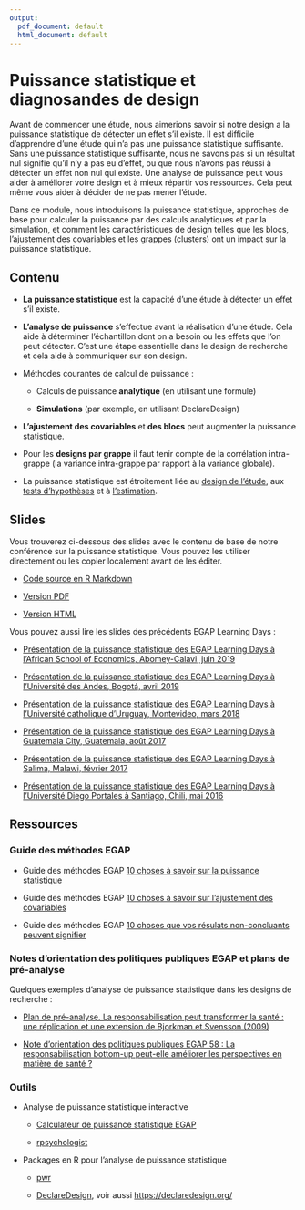 ```yaml
---
output:
  pdf_document: default
  html_document: default
---
```

# Puissance statistique et diagnosandes de design {.tabset}

Avant de commencer une étude, nous aimerions savoir si notre design a la puissance statistique de détecter un effet s'il existe.  Il est difficile d'apprendre d'une étude qui n'a pas une puissance statistique suffisante. Sans une puissance statistique suffisante, nous ne savons pas si un résultat nul signifie qu'il n'y a pas eu d'effet, ou que nous n'avons pas réussi à détecter un effet non nul qui existe. Une analyse de puissance peut vous aider à améliorer votre design et à mieux répartir vos ressources. Cela peut même vous aider à décider de ne pas mener l'étude.

Dans ce module, nous introduisons la puissance statistique, approches de base pour calculer la puissance par des calculs analytiques et par la simulation, et comment les caractéristiques de design telles que les blocs, l'ajustement des covariables et les grappes (clusters) ont un impact sur la puissance statistique.

## Contenu

 - **La puissance statistique** est la capacité d'une étude à détecter un effet s'il existe.
 
 - **L'analyse de puissance** s'effectue avant la réalisation d'une étude.  Cela aide à déterminer l'échantillon dont on a besoin ou les effets que l'on peut détecter. C'est une étape essentielle dans le design de recherche et cela aide à communiquer sur son design.

 - Méthodes courantes de calcul de puissance :
 
      - Calculs de puissance **analytique** (en utilisant une formule)
 
      - **Simulations** (par exemple, en utilisant DeclareDesign)

 - **L'ajustement des covariables** et **des blocs** peut augmenter la puissance statistique.

 - Pour les **designs par grappe** il faut tenir compte de la corrélation intra-grappe (la variance intra-grappe par rapport à la variance globale).
 
 - La puissance statistique est étroitement liée au [design de l'étude](the-research-design-process.html), aux [tests d'hypothèses](hypothesis-testing.html) et à [l'estimation](estimands-and-estimators.html).

## Slides
Vous trouverez ci-dessous des slides avec le contenu de base de notre conférence sur la puissance statistique. Vous pouvez les utiliser directement ou les copier localement avant de les éditer.

 - [Code source en R Markdown](https://egap.github.io/learningdays-resources/Slides/power-slides.Rmd)

 - [Version PDF](https://egap.github.io/learningdays-resources/Slides/power-slides.pdf)

 - [Version HTML](https://egap.github.io/learningdays-resources/Slides/power-slides.html)

Vous pouvez aussi lire les slides des précédents EGAP Learning Days :

 - [Présentation de la puissance statistique des EGAP Learning Days à l'African School of Economics, Abomey-Calavi, juin 2019](https://egap.github.io/learningdays-resources/Slides/Examples/power-benin.pdf)

 - [Présentation de la puissance statistique des EGAP Learning Days à l'Université des Andes, Bogotá, avril 2019](https://egap.github.io/learningdays-resources/Slides/Examples/power-bogota.pdf)

 - [Présentation de la puissance statistique des EGAP Learning Days à l'Université catholique d'Uruguay, Montevideo, mars 2018](https://egap.github.io/learningdays-resources/Slides/Examples/power-montevideo.pdf)

 - [Présentation de la puissance statistique des EGAP Learning Days à Guatemala City, Guatemala, août 2017](https://egap.github.io/learningdays-resources/Slides/Examples/power-guatemala.html)

 - [Présentation de la puissance statistique des EGAP Learning Days à Salima, Malawi, février 2017](https://egap.github.io/learningdays-resources/Slides/Examples/power-malawi.pdf)

 - [Présentation de la puissance statistique des EGAP Learning Days à l'Université Diego Portales à Santiago, Chili, mai 2016](https://egap.github.io/learningdays-resources/Slides/Examples/power-santiago.pdf)


## Ressources

### Guide des méthodes EGAP

 - Guide des méthodes EGAP [10 choses à savoir sur la puissance statistique](https://egap.org/resource/10-things-you-need-know-about-statistical-power/)

 - Guide des méthodes EGAP [10 choses à savoir sur l'ajustement des covariables](https://egap.org/resource/10-things-to-know-about-covariate-adjustment/)
 
 - Guide des méthodes EGAP [10 choses que vos résulats non-concluants peuvent signifier](https://egap.org/resource/10-things-your-null-result-might-mean/)

### Notes d'orientation des politiques publiques EGAP et plans de pré-analyse

Quelques exemples d'analyse de puissance statistique dans les designs de recherche :

 - [Plan de pré-analyse. La responsabilisation peut transformer la santé : une réplication et une extension de Bjorkman et Svensson (2009)](https://osf.io/qxwmu/)
 
 - [Note d'orientation des politiques publiques EGAP 58 : La responsabilisation bottom-up peut-elle améliorer les perspectives en matière de santé ?](https://egap.org/resource/does-bottom-up-accountability-work-evidence-from-uganda/)


### Outils
 - Analyse de puissance statistique interactive
 
      - [Calculateur de puissance statistique EGAP](https://egap.shinyapps.io/power-app/)
 
      - [rpsychologist](https://rpsychologist.com/d3/NHST/)

 - Packages en R pour l'analyse de puissance statistique
 
      - [pwr](https://cran.r-project.org/web/packages/pwr/index.html)
 
      - [DeclareDesign](https://cran.r-project.org/web/packages/DeclareDesign/index.html), voir aussi <https://declaredesign.org/>

